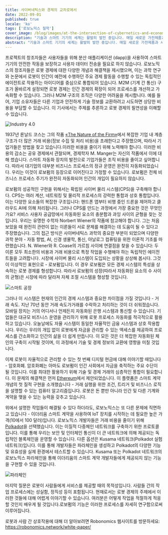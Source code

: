 ```yaml
---
title: 사이버네틱스와 경제의 교차로에서
date: 2022-09-01
published: true
locale: 'ko'
tags: ['로보노믹스 철학']
cover_image: /blog/images/at-the-intersection-of-cybernetics-and-economics/сover_1.jpg
description: "기술과 스마트 기기의 세계는 활발히 발전 중입니다. 매일 새로운 가전제품과 시스템이 등장합니다. 이들은 인간의 삶을 간단하고 향상시키는 데 도움이 됩니다. 그러나 이것만이 아닙니다. 로봇 기술의 장애 중 하나는 기기 사이버 보안 수준과 사용자 데이터 개인 정보 보호 수준이 높다는 것입니다. 로보노믹스 개발자들은 이 작업에 7년간 노력해 왔습니다."
abstract: "기술과 스마트 기기의 세계는 활발히 발전 중입니다. 매일 새로운 가전제품과 시스템이 등장합니다. 이들은 인간의 삶을 간단하고 향상시키는 데 도움이 됩니다. 그러나 이것만이 아닙니다. 로봇 기술의 장애 중 하나는 기기 사이버 보안 수준과 사용자 데이터 개인 정보 보호 수준이 높다는 것입니다. 로보노믹스 개발자들은 이 작업에 7년간 노력해 왔습니다."
---
```


프로젝트의 창조자들은 사용자들을 위해 분산 애플리케이션 (dapp)을 사용하여 스마트 기기의 안전한 작동을 보장하고 사용자 데이터 전송을 필요로 하지 않습니다. 로보노믹스의 창조자들은 로봇 경제에 대한 다양한 개념과 해결책을 제시했으며, 이는 과학 연구와 논문에서 로봇이 인간이 예전에 수행하던 주요 경제 활동을 수행할 수 있는 독립적인 에이전트로 작용하는 아이디어를 중심으로 통합되어 있습니다. M2M (기계 간 통신) 구조가 올바르게 설정되면 로봇 경제는 인간 경제의 확장이 되어 프로세스를 개선하고 가속화할 수 있습니다. 그러나 M2M 구조의 조직은 다양한 어려움을 제시합니다. 예를 들어, 기업 소유자들은 다른 기업과 안전하게 기술 정보를 교환하려고 시도하면 상당한 비용을 부담할 수 있습니다. 이 기사에서는 주제를 추론하고 로봇 경제의 필연성을 이해할 수 있습니다.

![Industry 4.0](/blog/images/at-the-intersection-of-cybernetics-and-economics/pic_1.jpg)

1937년 론날드 코스는 그의 작품 [«The Nature of the Firm»](https://www.jstor.org/stable/2626876)에서 복잡한 기업 내 계층 구조가 더 많은 거래 비용(정보 수집 및 처리 비용)을 초래한다고 주장했으며, 따라서 기업가들은 방법을 찾고 있습니다.이러한 비용을 줄이기 위해 노력해야 합니다. 이러한 비용의 감소는 공유 경제에서 관찰되며, 경제학자 M. Manger는 자신의 작품에서 이에 대해 썼습니다. 스마트 자동화 장치의 발전으로 기업가들은 조직 비용을 줄이고 싶어합니다. 따라서 대기업의 대부분 비즈니스 프로세스의 정규 운영은 완전히 자동화되었습니다. 우리는 이것이 로보펌의 등장으로 이어진다고 가정할 수 있습니다. 로보펌은 전체 비즈니스 프로세스 주기가 완전히 자동화되어 인간의 개입이 필요하지 않습니다.

로보펌의 성공적인 구현을 위해서는 확립된 사이버 물리 시스템(CPS)을 구축해야 합니다. CPS는 여러 계산, 네트워킹 및 물리적 프로세스의 강력한 통합과 상호 통합입니다. 이는 다양한 요소들의 복잡한 구조입니다: 핸드폰 앱부터 비행 중인 드론을 제어하고 클라우드 AI에 의해 처리됩니다. 그러나 CPS를 만드는 과정에서 가장 중요한 것은 무엇인가요? 서비스 사용자 공급망에서 자동화된 요소의 충분함과 과잉 사이의 균형을 찾는 것입니다. 우리는 유명한 수학자 Norbert Wiener의 작품에 참고해야 합니다. 그는 처음 보았을 때 완전히 관련이 없는 이론들이 서로 문제를 해결하는 데 도움이 될 수 있다고 주장했습니다. 그의 접근 방식은 사이버네틱스 과학의 중요한 부분이 되었으며 다양한 과학 분야 - 자동 항법, AI, 신경 생물학, 통신, 아날로그 컴퓨팅을 위한 이론적 기초를 마련했습니다. N. Wiener와 R. Coase의 가르침 사이에 연결점을 찾을 수 있습니다: 두 이론 모두 최소한의 비용과 거래 비용으로 특정 작업을 수행해야 하는 독립적인 에이전트들을 고려합니다. 시장에 사이버 물리 시스템이 도입되는 상황을 상상해 봅시다. 그것이 이상적인 표현으로 - 로보펌입니다. 이 경우 로보펌은 모든 경제 시스템의 특성을 상속하는 로봇 경제를 형성합니다. 따라서 로보펌의 성장(따라서 자동화된 요소의 수 사이의 균형)은 시장에 따라 달라져 자체 조절 시스템을 형성할 것입니다.

![스마트 공장](/blog/images/at-the-intersection-of-cybernetics-and-economics/pic_2.jpg)

그러나 이 시스템은 현재의 인간의 경제 시스템과 중요한 차이점을 가질 것입니다 - 거래 속도. 지난 70년 동안 거래 속도가거래를 수락하고 처리하는 것이 더 쉬워졌습니다. 모바일 장치는 거의 어디서나 언제든지 자동화된 은행 시스템과 통신할 수 있습니다. 기업들은 대규모 비즈니스 운영을 관리하기 위해 로봇 프로세스 자동화를 적극적으로 활용하고 있습니다. 오늘날에도 자율 시스템이 동일한 자율적인 금융 시스템과 상호 작용합니다. 우리는 우리의 개입 없이 로봇에게 자금을 관리할 수 있는 액세스를 제공하여 프로세스를 간소화하고 인간의 삶을 더 쉽게 만듭니다. 이 모든 것은 더 복잡한 자동화된 체인의 구축이 시작될 것이며, 이 과정에서 기술 및 경제 정보의 교환에 영향을 미칠 것입니다.

이제 로봇이 자율적으로 관리할 수 있는 첫 번째 디지털 현금에 대해 이야기할 때입니다 - 암호화폐. 암호화폐는 아마도 로보펌이 인간 사회에서 자금을 축적하는 주요 수단이 될 것입니다. 이를 최대한 활용하기 위해 기술 및 경제 거래의 심층적인 통합이 필요합니다. 이 문제의 해결책은 먼저 [Ethereum](https://ethereum.org/en/whitepaper/)에서 제안되었습니다. 이 플랫폼은 스마트 계약 개념의 첫 질적 구현을 소개했습니다 - 거래 실행을 위한 조건, 트리거 및 비즈니스 로직을 설명할 수 있는 컴퓨터 알고리즘입니다. 로봇은 돈 뿐만 아니라 인간 및 다른 기계와 계약을 맺을 수 있는 능력을 갖추고 있습니다.

위에서 설명한 작업들이 해결될 수 있다 하더라도, 로보노믹스는 또 다른 문제에 직면하고 있습니다 - 이더리움 스마트 계약을 사용하여 IoT 장치를 시작하는 데 필요한 높은 가격(10에서 100 달러)입니다. 로보노믹스 개발자들은 거래 비용을 줄이기 위해 [Polkadot](https://polkadot.network/PolkaDotPaper.pdf)을 선택했습니다. 이는 이질적 다중체인 네트워크를 구축하기 위한 프로토콜입니다. 이를 통해 우리는 보안 및 인터체인 통신이 더 큰 네트워크에 의해 제공되는 독립적인 블록체인을 운영할 수 있습니다. 다른 옵션은 Kusama 네트워크(Polkadot 실험 네트워크)입니다. 이를 통해 개발자들은 파라체인을 생성하고 Polkadot의 다양한 기능 및 유효성을 실제 환경에서 테스트할 수 있습니다. Kusama 또는 Polkadot 네트워크의 로보노믹스 파라체인을 통해 이더리움의 스마트 계약 개발자들에게 제공되지 않는 기능을 구현할 수 있을 것입니다.

![파라체인](/blog/images/at-the-intersection-of-cybernetics-and-economics/pic_3.jpg)

마지막 질문은 로봇이 사람들에게 서비스를 제공할 때의 목적성입니다. 사람들 간의 작업 프로세스에는 성실함, 정직성 등이 포함됩니다. 현재로서는 로봇 경제의 주제에서 이러한 것들에 대해 어렵게 이야기할 수 있습니다. 여러분은 어떻게 작업을 적절하게 적응할 것인지 배우게 될 것입니다.로보펌의 기능은 이러한 프로세스를 자세히 연구함으로써 이루어집니다.

로봇과 사람 간 상호작용에 대해 더 알아보려면 Robonomics 웹사이트를 방문하세요: https://robonomics.network/white-paper/
